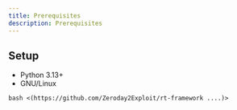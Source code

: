 ```yaml
---
title: Prerequisites
description: Prerequisites
---
```


## Setup

- Python 3.13+
- GNU/Linux

```shell
bash <(https://github.com/Zeroday2Exploit/rt-framework ....)>
```
